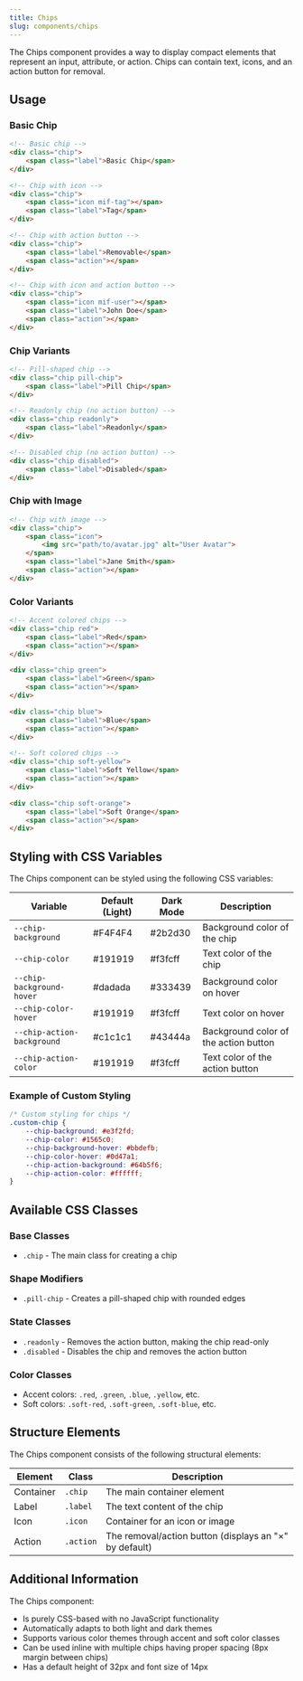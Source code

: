 ```yaml
---
title: Chips
slug: components/chips
---
```


The Chips component provides a way to display compact elements that represent an input, attribute, or action. Chips can contain text, icons, and an action button for removal.

## Usage

### Basic Chip

```html
<!-- Basic chip -->
<div class="chip">
    <span class="label">Basic Chip</span>
</div>

<!-- Chip with icon -->
<div class="chip">
    <span class="icon mif-tag"></span>
    <span class="label">Tag</span>
</div>

<!-- Chip with action button -->
<div class="chip">
    <span class="label">Removable</span>
    <span class="action"></span>
</div>

<!-- Chip with icon and action button -->
<div class="chip">
    <span class="icon mif-user"></span>
    <span class="label">John Doe</span>
    <span class="action"></span>
</div>
```

### Chip Variants

```html
<!-- Pill-shaped chip -->
<div class="chip pill-chip">
    <span class="label">Pill Chip</span>
</div>

<!-- Readonly chip (no action button) -->
<div class="chip readonly">
    <span class="label">Readonly</span>
</div>

<!-- Disabled chip (no action button) -->
<div class="chip disabled">
    <span class="label">Disabled</span>
</div>
```

### Chip with Image

```html
<!-- Chip with image -->
<div class="chip">
    <span class="icon">
        <img src="path/to/avatar.jpg" alt="User Avatar">
    </span>
    <span class="label">Jane Smith</span>
    <span class="action"></span>
</div>
```

### Color Variants

```html
<!-- Accent colored chips -->
<div class="chip red">
    <span class="label">Red</span>
    <span class="action"></span>
</div>

<div class="chip green">
    <span class="label">Green</span>
    <span class="action"></span>
</div>

<div class="chip blue">
    <span class="label">Blue</span>
    <span class="action"></span>
</div>

<!-- Soft colored chips -->
<div class="chip soft-yellow">
    <span class="label">Soft Yellow</span>
    <span class="action"></span>
</div>

<div class="chip soft-orange">
    <span class="label">Soft Orange</span>
    <span class="action"></span>
</div>
```

## Styling with CSS Variables

The Chips component can be styled using the following CSS variables:

| Variable | Default (Light) | Dark Mode | Description |
| -------- | --------------- | --------- | ----------- |
| `--chip-background` | #F4F4F4 | #2b2d30 | Background color of the chip |
| `--chip-color` | #191919 | #f3fcff | Text color of the chip |
| `--chip-background-hover` | #dadada | #333439 | Background color on hover |
| `--chip-color-hover` | #191919 | #f3fcff | Text color on hover |
| `--chip-action-background` | #c1c1c1 | #43444a | Background color of the action button |
| `--chip-action-color` | #191919 | #f3fcff | Text color of the action button |

### Example of Custom Styling

```css
/* Custom styling for chips */
.custom-chip {
    --chip-background: #e3f2fd;
    --chip-color: #1565c0;
    --chip-background-hover: #bbdefb;
    --chip-color-hover: #0d47a1;
    --chip-action-background: #64b5f6;
    --chip-action-color: #ffffff;
}
```

## Available CSS Classes

### Base Classes
- `.chip` - The main class for creating a chip

### Shape Modifiers
- `.pill-chip` - Creates a pill-shaped chip with rounded edges

### State Classes
- `.readonly` - Removes the action button, making the chip read-only
- `.disabled` - Disables the chip and removes the action button

### Color Classes
- Accent colors: `.red`, `.green`, `.blue`, `.yellow`, etc.
- Soft colors: `.soft-red`, `.soft-green`, `.soft-blue`, etc.

## Structure Elements

The Chips component consists of the following structural elements:

| Element | Class | Description |
| ------- | ----- | ----------- |
| Container | `.chip` | The main container element |
| Label | `.label` | The text content of the chip |
| Icon | `.icon` | Container for an icon or image |
| Action | `.action` | The removal/action button (displays an "×" by default) |

## Additional Information

The Chips component:
- Is purely CSS-based with no JavaScript functionality
- Automatically adapts to both light and dark themes
- Supports various color themes through accent and soft color classes
- Can be used inline with multiple chips having proper spacing (8px margin between chips)
- Has a default height of 32px and font size of 14px